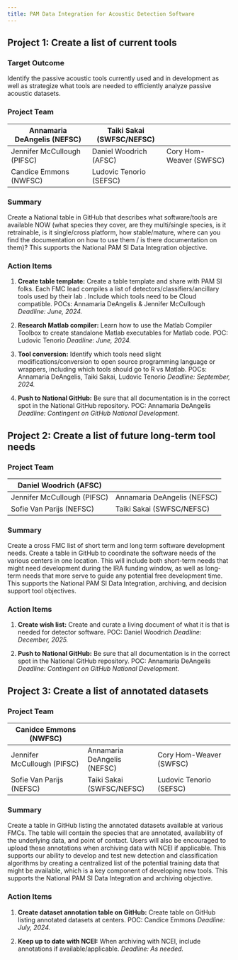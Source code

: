 ```yaml
---
title: PAM Data Integration for Acoustic Detection Software
---
```


## Project 1: Create a list of current tools

### Target Outcome

Identify the passive acoustic tools currently used and in development as well as strategize what tools are needed to efficiently analyze passive acoustic datasets.

### Project Team

| Annamaria DeAngelis (NEFSC) | Taiki Sakai (SWFSC/NEFSC) |                         |
|--------------------------|------------------------|----------------------|
| Jennifer McCullough (PIFSC) | Daniel Woodrich (AFSC)    | Cory Hom-Weaver (SWFSC) |
| Candice Emmons (NWFSC)      | Ludovic Tenorio (SEFSC)   |                         |

### Summary

Create a National table in GitHub that describes what software/tools are available NOW (what species they cover, are they multi/single species, is it retrainable, is it single/cross platform, how stable/mature, where can you find the documentation on how to use them / is there documentation on them)? This supports the National PAM SI Data Integration objective.

### Action Items

1.  **Create table template:** Create a table template and share with PAM SI folks. Each FMC lead compiles a list of detectors/classifiers/ancillary tools used by their lab . Include which tools need to be Cloud compatible. POCs: Annamaria DeAngelis & Jennifer McCullough *Deadline: June, 2024.*

2.  **Research Matlab compiler:** Learn how to use the Matlab Compiler Toolbox to create standalone Matlab executables for Matlab code. POC: Ludovic Tenorio *Deadline: June, 2024.*

3.  **Tool conversion:** Identify which tools need slight modifications/conversion to open source programming language or wrappers, including which tools should go to R vs Matlab. POCs: Annamaria DeAngelis, Taiki Sakai, Ludovic Tenorio *Deadline: September, 2024.*

4.  **Push to National GitHub:** Be sure that all documentation is in the correct spot in the National GitHub repository. POC: Annamaria DeAngelis *Deadline: Contingent on GitHub National Development.*

## Project 2: Create a list of future long-term tool needs

### Project Team

| Daniel Woodrich (AFSC)      |                             |
|-----------------------------|-----------------------------|
| Jennifer McCullough (PIFSC) | Annamaria DeAngelis (NEFSC) |
| Sofie Van Parijs (NEFSC)    | Taiki Sakai (SWFSC/NEFSC)   |

### Summary

Create a cross FMC list of short term and long term software development needs. Create a table in GitHub to coordinate the software needs of the various centers in one location. This will include both short-term needs that might need development during the IRA funding window, as well as long-term needs that more serve to guide any potential free development time. This supports the National PAM SI Data Integration, archiving, and decision support tool objectives.

### Action Items

1.  **Create wish list:** Create and curate a living document of what it is that is needed for detector software. POC: Daniel Woodrich *Deadline: December, 2025.*

2.  **Push to National GitHub:** Be sure that all documentation is in the correct spot in the National GitHub repository. POC: Annamaria DeAngelis *Deadline: Contingent on GitHub National Development.*

## Project 3: Create a list of annotated datasets

### Project Team

| Canidce Emmons (NWFSC)      |                             |                         |
|-------------------------|-----------------------|-------------------------|
| Jennifer McCullough (PIFSC) | Annamaria DeAngelis (NEFSC) | Cory Hom-Weaver (SWFSC) |
| Sofie Van Parijs (NEFSC)    | Taiki Sakai (SWFSC/NEFSC)   | Ludovic Tenorio (SEFSC) |

### Summary

Create a table in GitHub listing the annotated datasets available at various FMCs. The table will contain the species that are annotated, availability of the underlying data, and point of contact. Users will also be encouraged to upload these annotations when archiving data with NCEI if applicable. This supports our ability to develop and test new detection and classification algorithms by creating a centralized list of the potential training data that might be available, which is a key component of developing new tools. This supports the National PAM SI Data Integration and archiving objective.

### Action Items

1.  **Create dataset annotation table on GitHub:** Create table on GitHub listing annotated datasets at centers. POC: Candice Emmons *Deadline: July, 2024.*

2.  **Keep up to date with NCEI:** When archiving with NCEI, include annotations if available/applicable. *Deadline: As needed.*
